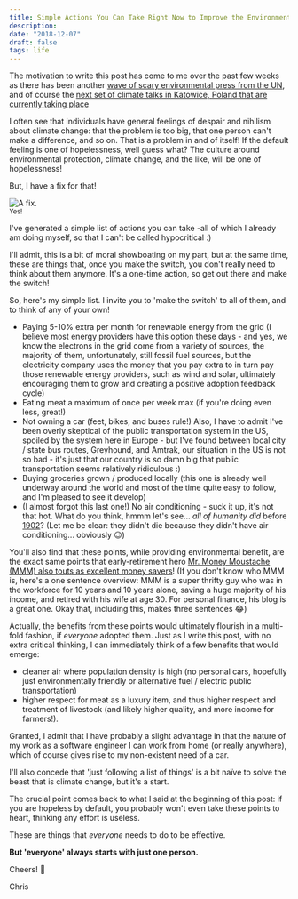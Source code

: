 ```yaml
---
title: Simple Actions You Can Take Right Now to Improve the Environment and Combat Climate Change
description:
date: "2018-12-07"
draft: false
tags: life
---
```


The motivation to write this post has come to me over the past few weeks as there has been another [wave of scary environmental press from the UN](https://www.theguardian.com/environment/2018/dec/03/david-attenborough-collapse-civilisation-on-horizon-un-climate-summit), and of course the [next set of climate talks in Katowice, Poland that are currently taking place](https://unfccc.int/katowice)

I often see that individuals have general feelings of despair and nihilism about climate change: that the problem is too big, that one person can't make a difference, and so on. That is a problem in and of itself! If the default feeling is one of hopelessness, well guess what? The culture around environmental protection, climate change, and the like, will be one of hopelessness!

But, I have a fix for that! 

![A fix.](thumbs.gif)
<br/>
<sub className="subtitle">Yes!</sub>

I've generated a simple list of actions you can take -all of which I already am doing myself, so that I can't be called hypocritical :) 

I'll admit, this is a bit of moral showboating on my part, but at the same time, these are things that, once you make the switch, you don't really need to think about them anymore. It's a one-time action, so get out there and make the switch! 

So, here's my simple list. I invite you to 'make the switch' to all of them, and to think of any of your own!

- Paying 5-10% extra per month for renewable energy from the grid (I believe most energy providers have this option these days - and yes, we know the electrons in the grid come from a variety of sources, the majority of them, unfortunately, still fossil fuel sources, but the electricity company uses the money that you pay extra to in turn pay those renewable energy providers, such as wind and solar, ultimately encouraging them to grow and creating a positive adoption feedback cycle)
- Eating meat a maximum of once per week max (if you're doing even less, great!)
- Not owning a car (feet, bikes, and buses rule!) Also, I have to admit I've been overly skeptical of the public transportation system in the US, spoiled by the system here in Europe - but I've found between local city / state bus routes, Greyhound, and Amtrak, our situation in the US is not so bad - it's just that our country is so damn big that public transportation seems relatively ridiculous :)
- Buying groceries grown / produced locally (this one is already well underway around the world and most of the time quite easy to follow, and I'm pleased to see it develop)
- (I almost forgot this last one!) No air conditioning - suck it up, it's not that hot. What do you think, hmmm let's see... _all of humanity did_ before [1902](https://www.google.com/search?q=what+year+was+air+condition+invented&oq=what+year+was+air+condition+invented&aqs=chrome..69i57j69i64.6281j0j7&sourceid=chrome&ie=UTF-8)? (Let me be clear: they didn't die because they didn't have air conditioning... obviously 😉)

You'll also find that these points, while providing environmental benefit, are the exact same points that early-retirement hero [Mr. Money Moustache (MMM) also touts as excellent money savers](http://www.mrmoneymustache.com/2016/03/15/mother-earth/)! (If you don't know who MMM is, here's a one sentence overview: MMM is a super thrifty guy who was in the workforce for 10 years and 10 years alone, saving a huge majority of his income, and retired with his wife at age 30. For personal finance, his blog is a great one. Okay that, including this, makes three sentences 😂)

Actually, the benefits from these points would ultimately flourish in a multi-fold fashion, if _everyone_ adopted them. Just as I write this post, with no extra critical thinking, I can immediately think of a few benefits that would emerge:
- cleaner air where population density is high (no personal cars, hopefully just environmentally friendly or alternative fuel / electric public transportation)
- higher respect for meat as a luxury item, and thus higher respect and treatment of livestock (and likely higher quality, and more income for farmers!).

Granted, I admit that I have probably a slight advantage in that the nature of my work as a software engineer I can work from home (or really anywhere), which of course gives rise to my non-existent need of a car.

I'll also concede that 'just following a list of things' is a bit naïve to solve the beast that is climate change, but it's a start.

The crucial point comes back to what I said at the beginning of this post: if you are hopeless by default, you probably won't even take these points to heart, thinking any effort is useless. 

These are things that _everyone_ needs to do to be effective. 

**But 'everyone' always starts with just one person.**

Cheers! 🍺

Chris